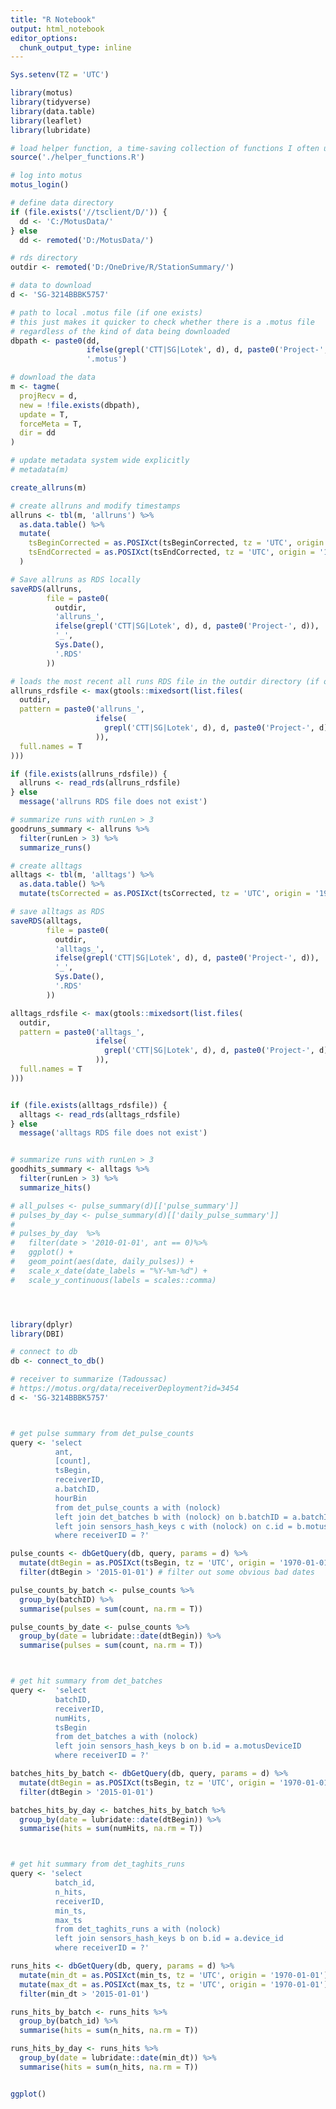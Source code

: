 ```yaml
---
title: "R Notebook"
output: html_notebook
editor_options: 
  chunk_output_type: inline
---
```


```r
Sys.setenv(TZ = 'UTC')

library(motus)
library(tidyverse)
library(data.table)
library(leaflet)
library(lubridate)

# load helper function, a time-saving collection of functions I often use
source('./helper_functions.R')

# log into motus
motus_login()

# define data directory
if (file.exists('//tsclient/D/')) {
  dd <- 'C:/MotusData/'
} else
  dd <- remoted('D:/MotusData/')

# rds directory
outdir <- remoted('D:/OneDrive/R/StationSummary/')

# data to download
d <- 'SG-3214BBBK5757'

```

```r


# path to local .motus file (if one exists)
# this just makes it quicker to check whether there is a .motus file
# regardless of the kind of data being downloaded
dbpath <- paste0(dd,
                 ifelse(grepl('CTT|SG|Lotek', d), d, paste0('Project-', d)),
                 '.motus')

# download the data
m <- tagme(
  projRecv = d,
  new = !file.exists(dbpath),
  update = T,
  forceMeta = T,
  dir = dd
)

# update metadata system wide explicitly
# metadata(m)
```

```r
create_allruns(m)

# create allruns and modify timestamps
allruns <- tbl(m, 'allruns') %>%
  as.data.table() %>%
  mutate(
    tsBeginCorrected = as.POSIXct(tsBeginCorrected, tz = 'UTC', origin = '1970-01-01'),
    tsEndCorrected = as.POSIXct(tsEndCorrected, tz = 'UTC', origin = '1970-01-01')
  )

# Save allruns as RDS locally
saveRDS(allruns,
        file = paste0(
          outdir,
          'allruns_',
          ifelse(grepl('CTT|SG|Lotek', d), d, paste0('Project-', d)),
          '_',
          Sys.Date(),
          '.RDS'
        ))
```

```r
# loads the most recent all runs RDS file in the outdir directory (if one exists)
allruns_rdsfile <- max(gtools::mixedsort(list.files(
  outdir,
  pattern = paste0('allruns_',
                   ifelse(
                     grepl('CTT|SG|Lotek', d), d, paste0('Project-', d)
                   )),
  full.names = T
)))

if (file.exists(allruns_rdsfile)) {
  allruns <- read_rds(allruns_rdsfile)
} else
  message('allruns RDS file does not exist')

# summarize runs with runLen > 3
goodruns_summary <- allruns %>%
  filter(runLen > 3) %>%
  summarize_runs()                                            
```

```r
# create alltags
alltags <- tbl(m, 'alltags') %>%
  as.data.table() %>%
  mutate(tsCorrected = as.POSIXct(tsCorrected, tz = 'UTC', origin = '1970-01-01'))

# save alltags as RDS
saveRDS(alltags,
        file = paste0(
          outdir,
          'alltags_',
          ifelse(grepl('CTT|SG|Lotek', d), d, paste0('Project-', d)),
          '_',
          Sys.Date(),
          '.RDS'
        ))

```

```r
alltags_rdsfile <- max(gtools::mixedsort(list.files(
  outdir,
  pattern = paste0('alltags_',
                   ifelse(
                     grepl('CTT|SG|Lotek', d), d, paste0('Project-', d)
                   )),
  full.names = T
)))


if (file.exists(alltags_rdsfile)) {
  alltags <- read_rds(alltags_rdsfile)
} else
  message('alltags RDS file does not exist')


# summarize runs with runLen > 3
goodhits_summary <- alltags %>%
  filter(runLen > 3) %>%
  summarize_hits()


```

```r
# all_pulses <- pulse_summary(d)[['pulse_summary']]
# pulses_by_day <- pulse_summary(d)[['daily_pulse_summary']]
# 
# pulses_by_day  %>%
#   filter(date > '2010-01-01', ant == 0)%>% 
#   ggplot() +
#   geom_point(aes(date, daily_pulses)) +
#   scale_x_date(date_labels = "%Y-%m-%d") +
#   scale_y_continuous(labels = scales::comma)




library(dplyr)
library(DBI)

# connect to db
db <- connect_to_db()

# receiver to summarize (Tadoussac)
# https://motus.org/data/receiverDeployment?id=3454
d <- 'SG-3214BBBK5757'



# get pulse summary from det_pulse_counts
query <- 'select
          ant,
          [count],
          tsBegin,
          receiverID,
          a.batchID,
          hourBin
          from det_pulse_counts a with (nolock)
          left join det_batches b with (nolock) on b.batchID = a.batchID
          left join sensors_hash_keys c with (nolock) on c.id = b.motusDeviceID
          where receiverID = ?'

pulse_counts <- dbGetQuery(db, query, params = d) %>% 
  mutate(dtBegin = as.POSIXct(tsBegin, tz = 'UTC', origin = '1970-01-01')) %>% 
  filter(dtBegin > '2015-01-01') # filter out some obvious bad dates

pulse_counts_by_batch <- pulse_counts %>% 
  group_by(batchID) %>% 
  summarise(pulses = sum(count, na.rm = T))

pulse_counts_by_date <- pulse_counts %>% 
  group_by(date = lubridate::date(dtBegin)) %>% 
  summarise(pulses = sum(count, na.rm = T))



# get hit summary from det_batches
query <-  'select 
          batchID, 
          receiverID, 
          numHits, 
          tsBegin 
          from det_batches a with (nolock)
          left join sensors_hash_keys b on b.id = a.motusDeviceID
          where receiverID = ?'

batches_hits_by_batch <- dbGetQuery(db, query, params = d) %>% 
  mutate(dtBegin = as.POSIXct(tsBegin, tz = 'UTC', origin = '1970-01-01')) %>% 
  filter(dtBegin > '2015-01-01')

batches_hits_by_day <- batches_hits_by_batch %>% 
  group_by(date = lubridate::date(dtBegin)) %>% 
  summarise(hits = sum(numHits, na.rm = T))



# get hit summary from det_taghits_runs
query <- 'select 
          batch_id,
          n_hits,
          receiverID,
          min_ts,
          max_ts
          from det_taghits_runs a with (nolock)
          left join sensors_hash_keys b on b.id = a.device_id
          where receiverID = ?'

runs_hits <- dbGetQuery(db, query, params = d) %>%
  mutate(min_dt = as.POSIXct(min_ts, tz = 'UTC', origin = '1970-01-01')) %>% 
  mutate(max_dt = as.POSIXct(max_ts, tz = 'UTC', origin = '1970-01-01')) %>% 
  filter(min_dt > '2015-01-01')

runs_hits_by_batch <- runs_hits %>% 
  group_by(batch_id) %>% 
  summarise(hits = sum(n_hits, na.rm = T))

runs_hits_by_day <- runs_hits %>% 
  group_by(date = lubridate::date(min_dt)) %>%
  summarise(hits = sum(n_hits, na.rm = T))


ggplot()

```
